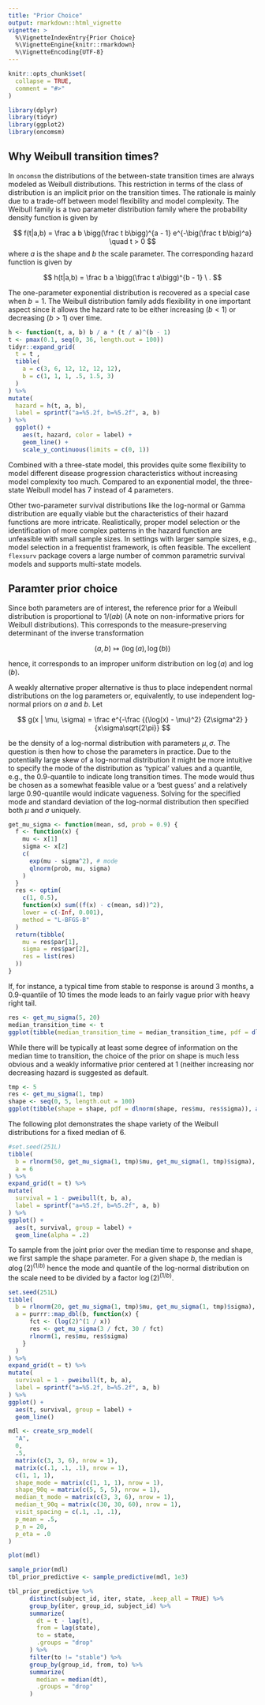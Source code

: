 ```yaml
---
title: "Prior Choice"
output: rmarkdown::html_vignette
vignette: >
  %\VignetteIndexEntry{Prior Choice}
  %\VignetteEngine{knitr::rmarkdown}
  %\VignetteEncoding{UTF-8}
---
```


```r
knitr::opts_chunk$set(
  collapse = TRUE,
  comment = "#>"
)
```

```r
library(dplyr)
library(tidyr)
library(ggplot2)
library(oncomsm)
```



## Why Weibull transition times?

In `oncomsm` the distributions of the between-state transition times are
always modeled as Weibull distributions.
This restriction in terms of the class of distribution is an implicit prior
on the transition times.
The rationale is mainly due to a trade-off between model flexibility and
model complexity.
The Weibull family is a two parameter distribution family where the
probability density function is given by

$$
f(t|a,b) = \frac a b \bigg(\frac t b\bigg)^{a - 1} e^{-\big(\frac t b\big)^a} \quad t > 0
$$
where $a$ is the shape and $b$ the scale parameter.
The corresponding hazard function is given by 

$$
h(t|a,b) = \frac b a \bigg(\frac t a\bigg)^{b - 1} \ .
$$

The one-parameter exponential distribution is recovered as a special case when
$b = 1$.
The Weibull distribution family adds flexibility in one important aspect since
it allows the hazard rate to be either increasing ($b<1$) or decreasing ($b>1$) 
over time.

```r
h <- function(t, a, b) b / a * (t / a)^(b - 1)
t <- pmax(0.1, seq(0, 36, length.out = 100))
tidyr::expand_grid(
  t = t , 
  tibble(
    a = c(3, 6, 12, 12, 12, 12), 
    b = c(1, 1, 1, .5, 1.5, 3)
  )
) %>% 
mutate(
  hazard = h(t, a, b),
  label = sprintf("a=%5.2f, b=%5.2f", a, b)
) %>% 
  ggplot() + 
    aes(t, hazard, color = label) +
    geom_line() +
    scale_y_continuous(limits = c(0, 1))
```

Combined with a three-state model, this provides quite some flexibility to
model different disease progression characteristics without increasing model
complexity too much.
Compared to an exponential model, the three-state Weibull model has
7 instead of 4 parameters.

Other two-parameter survival distributions like the log-normal or Gamma
distribution are equally viable but the characteristics of their hazard
functions are more intricate.
Realistically, proper model selection or the identification of more complex
patterns in the hazard function are unfeasible with small sample sizes.
In settings with larger sample sizes, e.g., model selection in a frequentist
framework, is often feasible.
The excellent `flexsurv` package covers a large number of common parametric
survival models and supports multi-state models.


## Paramter prior choice

Since both parameters are of interest, the reference prior for a Weibull 
distribution is proportional to $1/(a b)$ (A note on non-informative priors for Weibull distributions).
This corresponds to the measure-preserving determinant of the inverse 
transformation

$$
(a, b) \mapsto \big(\log(a), \log(b) \big)
$$

hence, it corresponds to an improper uniform distribution on $\log(a)$ and
$\log(b)$.

A weakly alternative proper alternative is thus to place independent normal
distributions on the log parameters or, equivalently, to use independent 
log-normal priors on $a$ and $b$.
Let 

$$
g(x | \mu, \sigma) = \frac e^{-\frac {(\log(x) - \mu)^2} {2\sigma^2} } {x\sigma\sqrt{2\pi}}
$$

be the density of a log-normal distribution with parameters $\mu, \sigma$.
The question is then how to chose the parameters in practice. 
Due to the potentially large skew of a log-normal distribution it might be more
intuitive to specify the mode of the distribution as 'typical' values 
and a quantile, e.g., the $0.9$-quantile to indicate long transition times.
The mode would thus be chosen as a somewhat feasible value or a 'best guess'
and a relatively large $0.90$-quantile would indicate vagueness.
Solving for the specified mode and standard deviation of the log-normal
distribution then specified both $\mu$ and $\sigma$ uniquely.

```r
get_mu_sigma <- function(mean, sd, prob = 0.9) {
  f <- function(x) {
    mu <- x[1]
    sigma <- x[2]
    c(
      exp(mu - sigma^2), # mode
      qlnorm(prob, mu, sigma)
    )
  }
  res <- optim(
    c(1, 0.5),
    function(x) sum((f(x) - c(mean, sd))^2),
    lower = c(-Inf, 0.001),
    method = "L-BFGS-B"
  )
  return(tibble(
    mu = res$par[1],
    sigma = res$par[2],
    res = list(res)
  ))
}
```

If, for instance, a typical time from stable to response is around 3 months,
a $0.9$-quantile of 10 times the mode leads to an fairly vague prior with heavy
right tail.

```r
res <- get_mu_sigma(5, 20)
median_transition_time <- t
ggplot(tibble(median_transition_time = median_transition_time, pdf = dlnorm(median_transition_time, res$mu, res$sigma)), aes(median_transition_time, pdf)) + geom_line()
```

While there will be typically at least some degree of information on the median
time to transition,
the choice of the prior on shape is much less obvious and a weakly informative
prior centered at $1$ (neither increasing nor decreasing hazard is suggested as
default.

```r
tmp <- 5
res <- get_mu_sigma(1, tmp)
shape <- seq(0, 5, length.out = 100)
ggplot(tibble(shape = shape, pdf = dlnorm(shape, res$mu, res$sigma)), aes(shape, pdf)) + geom_line()
```

The following plot demonstrates the shape variety of the Weibull distributions
for a fixed median of 6.

```r
#set.seed(251L)
tibble(
  b = rlnorm(50, get_mu_sigma(1, tmp)$mu, get_mu_sigma(1, tmp)$sigma),
  a = 6
) %>% 
expand_grid(t = t) %>% 
mutate(
  survival = 1 - pweibull(t, b, a), 
  label = sprintf("a=%5.2f, b=%5.2f", a, b)
) %>% 
ggplot() + 
  aes(t, survival, group = label) +
  geom_line(alpha = .2)
```

To sample from the joint prior over the median time to response and shape,
we first sample the shape parameter.
For a given shape $b$, the median is $a \log(2)^{(1/b)}$ hence the mode and
quantile of the log-normal distribution on the scale need to be divided by a 
factor $\log(2)^{(1/b)}$.

```r
set.seed(251L)
tibble(
  b = rlnorm(20, get_mu_sigma(1, tmp)$mu, get_mu_sigma(1, tmp)$sigma),
  a = purrr::map_dbl(b, function(x) {
      fct <- (log(2)^(1 / x))
      res <- get_mu_sigma(3 / fct, 30 / fct)
      rlnorm(1, res$mu, res$sigma)
    }
  )
) %>% 
expand_grid(t = t) %>% 
mutate(
  survival = 1 - pweibull(t, b, a), 
  label = sprintf("a=%5.2f, b=%5.2f", a, b)
) %>% 
ggplot() + 
  aes(t, survival, group = label) +
  geom_line()
```

```r
mdl <- create_srp_model(
  "A", 
  0, 
  .5, 
  matrix(c(3, 3, 6), nrow = 1), 
  matrix(c(.1, .1, .1), nrow = 1), 
  c(1, 1, 1),
  shape_mode = matrix(c(1, 1, 1), nrow = 1),
  shape_90q = matrix(c(5, 5, 5), nrow = 1),
  median_t_mode = matrix(c(3, 3, 6), nrow = 1),
  median_t_90q = matrix(c(30, 30, 60), nrow = 1),
  visit_spacing = c(.1, .1, .1),
  p_mean = .5,
  p_n = 20,
  p_eta = .0
)

plot(mdl)

sample_prior(mdl)
tbl_prior_predictive <- sample_predictive(mdl, 1e3)

tbl_prior_predictive %>%
      distinct(subject_id, iter, state, .keep_all = TRUE) %>%
      group_by(iter, group_id, subject_id) %>%
      summarize(
        dt = t - lag(t),
        from = lag(state),
        to = state,
        .groups = "drop"
      ) %>%
      filter(to != "stable") %>%
      group_by(group_id, from, to) %>%
      summarize(
        median = median(dt),
        .groups = "drop"
      )

```


